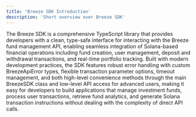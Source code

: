 ```yaml
---
title: 'Breeze SDK Introduction'
description: 'Short overview over Breeze SDK'
---
```


The Breeze SDK is a comprehensive TypeScript library that provides developers with a clean, type-safe interface for interacting with the Breeze fund 
management API, enabling seamless integration of Solana-based financial operations including fund creation, user management, deposit and withdrawal 
transactions, and real-time portfolio tracking. Built with modern development practices, the SDK features robust error handling with custom 
BreezeApiError types, flexible transaction parameter options, timeout management, and both high-level convenience methods through the main BreezeSDK 
class and low-level API access for advanced users, making it easy for developers to build applications that manage investment funds, process user
transactions, retrieve fund analytics, and generate Solana transaction instructions without dealing with the complexity of direct API calls.